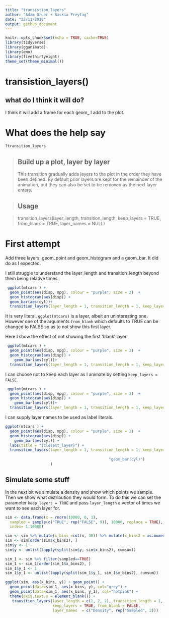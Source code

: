 ```yaml
---
title: "transistion_layers"
author: "Adam Gruer + Saskia Freytag"
date: "22/11/2018"
output: github_document
---
```


```r
knitr::opts_chunk$set(echo = TRUE, cache=TRUE)
library(tidyverse)
library(gganimate)
library(emo)
library(fivethirtyeight)
theme_set(theme_minimal())
```

# transistion_layers()

## what do I think it will do?
I think it will  add a frame for each geom_ I add to the plot.

# What does the help say

```r
?transition_layers
```
> ## Build up a plot, layer by layer
>
> This transition gradually adds layers to the plot in the order they have been defined. By default prior layers are kept for the remainder of the animation, but they can also be set to be removed as the next layer enters.

> ## Usage

> transition_layers(layer_length, transition_length, keep_layers = TRUE,
  from_blank = TRUE, layer_names = NULL)

# First attempt

Add three layers: geom_point and geom_histogram and a geom_bar.
It did do as I expected.

I still struggle to understand the layer_length and transition_length beyond them being relative times. 

```r
 ggplot(mtcars ) + 
  geom_point(aes(disp, mpg), colour = "purple", size = 3)  +
  geom_histogram(aes(disp)) +
  geom_bar(aes(cyl))+
  transition_layers(layer_length = 1, transition_length = 1, keep_layers = TRUE)
```

It is very literal. `ggplot(mtcars)` is a layer, albeit an uninteresting one. However one of the arguments `from_blank` which defaults to TRUE can be changed to FALSE so as to not show this first layer.

Here I show the effect of not showing the first 'blank' layer.

```r
 ggplot(mtcars ) + 
  geom_point(aes(disp, mpg), colour = "purple", size = 3)  +
  geom_histogram(aes(disp)) +
    geom_bar(aes(cyl))+
  transition_layers(layer_length = 1, transition_length = 1, keep_layers = TRUE, from_blank =  FALSE ) 
```

I can choose not to keep each layer as I animate by setting `keep_layers = FALSE`.

```r
 ggplot(mtcars ) + 
  geom_point(aes(disp, mpg), colour = "purple", size = 3)  +
  geom_histogram(aes(disp)) +
    geom_bar(aes(cyl))+
  transition_layers(layer_length = 1, transition_length = 1, keep_layers = FALSE, from_blank =  FALSE ) 
```

I can supply layer names to be used as label literals.

```r
ggplot(mtcars ) + 
  geom_point(aes(disp, mpg), colour = "purple", size = 3)  +
  geom_histogram(aes(disp)) +
    geom_bar(aes(cyl)) +
  labs(title = "{closest_layer}") +
  transition_layers(layer_length = 1, transition_length = 1, keep_layers = FALSE, from_blank =  FALSE, layer_names  = c("geom_point(disp,mpg)",
                                                                                                                        "geom_histogram(disp)",
                                              "geom_bar(cyl)")
                    ) 
```

## Simulate some stuff

In the next bit we simulate a density and show which points we sample. Then we show what distribution they would form. To do this we can set the parameter `keep_layers = TRUE` and pass `layer_length` a vector of times we want to see each layer for.

```r
sim <- data.frame(x = rnorm(10000, 0, 1), 
  sampled = sample(c("TRUE", rep("FALSE", 9)), 10000, replace = TRUE),
  index= 1:10000)

sim <- sim %>% mutate(x_bins =cut(x, 30)) %>% mutate(x_bins2 = as.numeric(x_bins))
sim <- sim[order(sim$x_bins2), ]
sim$y <- 1
sim$y <- unlist(lapply(split(sim$y, sim$x_bins2), cumsum)) 

sim_1 <- sim %>% filter(sampled==TRUE)
sim_1 <- sim_1[order(sim_1$x_bins2), ]
sim_1$y_1 <- 1
sim_1$y_1 <- unlist(lapply(split(sim_1$y_1, sim_1$x_bins2), cumsum)) 

ggplot(sim, aes(x_bins, y)) + geom_point() + 
  geom_point(data=sim_1, aes(x_bins, y), col="grey") +
  geom_point(data=sim_1, aes(x_bins, y_1), col="hotpink") +
  theme(axis.text.x = element_blank()) +
   transition_layers(layer_length = c(1, 2, 2), transition_length = 1, 
                     keep_layers = TRUE, from_blank = FALSE, 
                     layer_names  = c("Density", rep("Sampled", 2))) 
```
